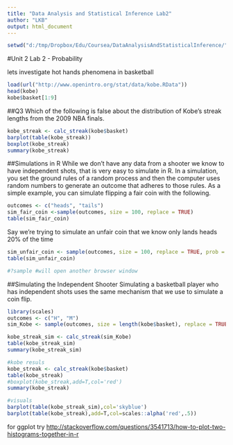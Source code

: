 ```yaml
---
title: "Data Analysis and Statistical Inference Lab2"
author: "LKB"
output: html_document
---
```


```r
setwd("d:/tmp/Dropbox/Edu/Coursea/DataAnalysisAndStatisticalInference/")

```


#Unit 2 Lab 2 -  Probability

lets investigate hot hands phenomena in basketball

```r
load(url("http://www.openintro.org/stat/data/kobe.RData"))
head(kobe)
kobe$basket[1:9]
```

##Q3
Which of the following is false about the distribution of Kobe's streak lengths from the 2009 NBA finals. 
```r
kobe_streak <- calc_streak(kobe$basket)
barplot(table(kobe_streak))
boxplot(kobe_streak)
summary(kobe_streak)
```

##Simulations in R
While we don't have any data from a shooter we know to have independent shots, that is very easy to simulate in R. In a simulation, you set the ground rules of a random process and then the computer uses random numbers to generate an outcome that adheres to those rules. As a simple example, you can simulate flipping a fair coin with the following.


```r
outcomes <- c("heads", "tails")
sim_fair_coin <-sample(outcomes, size = 100, replace = TRUE)
table(sim_fair_coin)
```

Say we're trying to simulate an unfair coin that we know only lands heads 20% of the time
```r
sim_unfair_coin <- sample(outcomes, size = 100, replace = TRUE, prob = c(0.2, 0.8))
table(sim_unfair_coin)
```

```r
#?sample #will open another browser window
```

##Simulating the Independent Shooter
Simulating a basketball player who has independent shots uses the same mechanism that we use to simulate a coin flip.

```r
library(scales)
outcomes <- c("H", "M")
sim_Kobe <- sample(outcomes, size = length(kobe$basket), replace = TRUE,prob = c(0.45,0.55))

kobe_streak_sim <- calc_streak(sim_Kobe)
table(kobe_streak_sim)
summary(kobe_streak_sim)

#kobe resuls
kobe_streak <- calc_streak(kobe$basket)
table(kobe_streak)
#boxplot(kobe_streak,add=T,col='red')
summary(kobe_streak)

#visuals
barplot(table(kobe_streak_sim),col='skyblue')
barplot(table(kobe_streak),add=T,col=scales::alpha('red',.5))

```

for ggplot try <http://stackoverflow.com/questions/3541713/how-to-plot-two-histograms-together-in-r>

